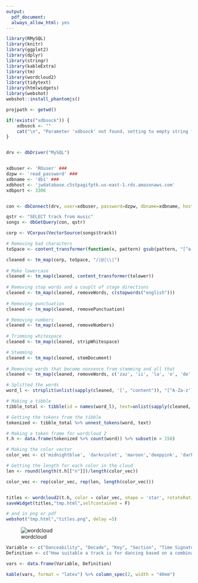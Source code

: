```yaml
---
output:
  pdf_document: 
  always_allow_html: yes
---
```





```R
library(RMySQL)
library(knitr)
library(ggplot2)
library(dplyr)
library(stringr)
library(kableExtra)
library(tm)
library(wordcloud2)
library(tidytext)
library(htmlwidgets)
library(webshot)
webshot::install_phantomjs()
```




```r

projpath <- getwd()

if(!exists("xdbsock")) {
    xdbsock <- ""
    cat("\n", "Parameter 'xdbsock' not found, setting to empty string for general usage", "\n")
}


drv <- dbDriver("MySQL")


xdbuser <- 'ROuser' ### 
dzpw <- 'read_password' ### 
xdbname <- 'db1' ### 
xdbhost <- 'jwdatabase.c5stpagifptk.us-east-1.rds.amazonaws.com'
xdbport <- 3306


con <- dbConnect(drv, user=xdbuser, password=dzpw, dbname=xdbname, host=xdbhost, port=xdbport, unix.sock=xdbsock)

```




```R
qstr <- "SELECT track from music"
songs <- dbGetQuery(con, qstr)
```



```R
corp <- VCorpus(VectorSource(songs$track))

# Removing bad characters
toSpace <- content_transformer(function(x, pattern) gsub(pattern, "[^a-zA-Z0-9]", x))

cleaned <- tm_map(corp, toSpace, "/|@|\\|")
  
# Make lowercase
cleaned <- tm_map(cleaned, content_transformer(tolower))
  
# Removing stop words and a couplt of stage directions
cleaned <- tm_map(cleaned, removeWords, c(stopwords("english")))
  
# Removing punctuation
cleaned <- tm_map(cleaned, removePunctuation)

# Removing numbers
cleaned <- tm_map(cleaned, removeNumbers)
  
# Trimming whitespace
cleaned <- tm_map(cleaned, stripWhitespace)

# Stemming
cleaned <- tm_map(cleaned, stemDocument)
  
# Removing words that become nonsence from stemming and all that
cleaned <- tm_map(cleaned, removeWords, c('zaz', 'ii', 'la', 'o', 'de', 'en', 'el', 'op'))

# Splitted the words
word_l <- strsplit(unlist(sapply(cleaned, '[', "content")), "[^A-Za-z']+")

# Making a tibble
tibble_total <- tibble(id = names(word_l), text=unlist(sapply(cleaned, '[', "content")))

# Getting the tokens from the tibble
tokenized <- tibble_total %>% unnest_tokens(word, text)

# Making a token frame for wordcloud 2
t.h <- data.frame(tokenized %>% count(word)) %>% subset(n > 150)

```

```R

# Making the color vector
color_vec <- c('midnightblue', 'darkviolet', 'maroon','deeppink', 'darkgoldenrod', 'darkslategray', 'darkgreen')

# Getting the length for each color in the cloud
len <- round(length(t.h[["n"]])/length(color_vec))

color_vec <- rep(color_vec, rep(len, length(color_vec)))


titles <- wordcloud2(t.h, color = color_vec, shape = 'star', rotateRatio = .5)
saveWidget(titles,"tmp.html",selfcontained = F)

# and in png or pdf
webshot("tmp.html","titles.png", delay =5)
```

![wordcloud](titles.png)


```R
Variable <- c("Danceability", "Decade", "Key", "Section", "Time Signature", "Track")
Definition <- c("How suitable a track is for dancing based on a combination of musical elements including rhythm \n stability, beat strength, overall regularity, etc.", "The decade that the song was labeled as a hit.", "The estimated overall key of the track.", "The number of sections the particular track has.", "An estimated time signature of a track in the number of beats in each bar.", "The name of the track.")

vars <- data.frame(Variable, Definition)

kable(vars, format = "latex") %>% column_spec(2, width = "40em")

```